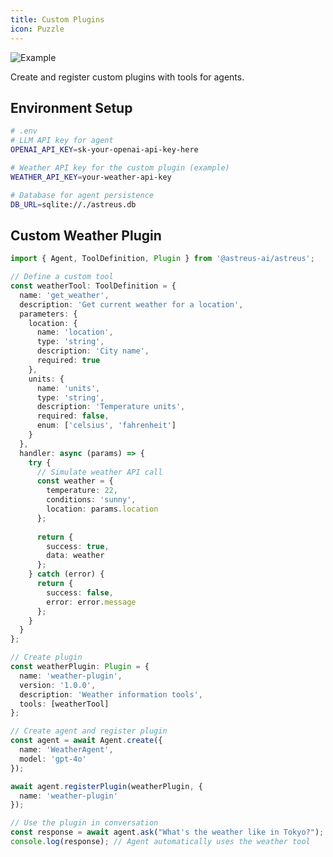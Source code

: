 ```yaml
---
title: Custom Plugins
icon: Puzzle
---
```


![Example](/docs/example.webp)

Create and register custom plugins with tools for agents.

## Environment Setup

```bash
# .env
# LLM API key for agent
OPENAI_API_KEY=sk-your-openai-api-key-here

# Weather API key for the custom plugin (example)
WEATHER_API_KEY=your-weather-api-key

# Database for agent persistence
DB_URL=sqlite://./astreus.db
```

## Custom Weather Plugin

```typescript
import { Agent, ToolDefinition, Plugin } from '@astreus-ai/astreus';

// Define a custom tool
const weatherTool: ToolDefinition = {
  name: 'get_weather',
  description: 'Get current weather for a location',
  parameters: {
    location: {
      name: 'location',
      type: 'string',
      description: 'City name',
      required: true
    },
    units: {
      name: 'units',
      type: 'string',
      description: 'Temperature units',
      required: false,
      enum: ['celsius', 'fahrenheit']
    }
  },
  handler: async (params) => {
    try {
      // Simulate weather API call
      const weather = {
        temperature: 22,
        conditions: 'sunny',
        location: params.location
      };
      
      return {
        success: true,
        data: weather
      };
    } catch (error) {
      return {
        success: false,
        error: error.message
      };
    }
  }
};

// Create plugin
const weatherPlugin: Plugin = {
  name: 'weather-plugin',
  version: '1.0.0',
  description: 'Weather information tools',
  tools: [weatherTool]
};

// Create agent and register plugin
const agent = await Agent.create({
  name: 'WeatherAgent',
  model: 'gpt-4o'
});

await agent.registerPlugin(weatherPlugin, {
  name: 'weather-plugin'
});

// Use the plugin in conversation
const response = await agent.ask("What's the weather like in Tokyo?");
console.log(response); // Agent automatically uses the weather tool
```